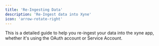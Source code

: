 ```yaml
---
title: 'Re-Ingesting Data' 
description: 'Re-Ingest data into Xyne'
icon: 'arrow-rotate-right'
---
```


This is a detailed guide to help you re-ingest your data into the xyne app, whether it's using the OAuth account or Service Account.